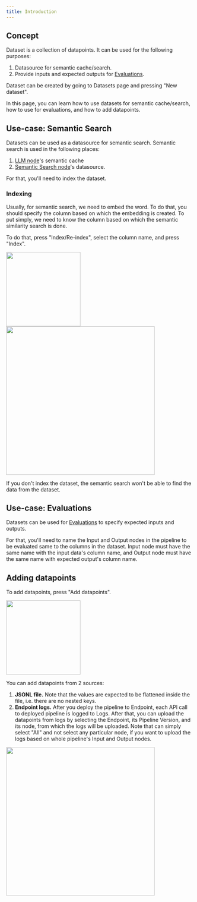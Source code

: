 ```yaml
---
title: Introduction
---
```


## Concept

Dataset is a collection of datapoints. It can be used for the following purposes:
1. Datasource for semantic cache/search.
2. Provide inputs and expected outputs for [Evaluations](/evaluations/introduction).

Dataset can be created by going to Datasets page and pressing "New dataset".

In this page, you can learn how to use datasets for semantic cache/search, how to use for evaluations, and how to add datapoints.

## Use-case: Semantic Search

Datasets can be used as a datasource for semantic search. Semantic search is used in the following places:
1. [LLM node](/nodes/LLM)'s semantic cache
2. [Semantic Search node](/nodes/semantic-search)'s datasource.

For that, you'll need to index the dataset.

### Indexing

Usually, for semantic search, we need to embed the word.
To do that, you should specify the column based on which the embedding is created.
To put simply, we need to know the column based on which the semantic similarity search is done.

To do that, press "Index/Re-index", select the column name, and press "Index".

<Frame caption="Index/re-index button in datasets page">
<img height="200" src="/images/datasets/index-reindex.png" />
</Frame>
<br />

<Frame caption="Dialog to select index column">
<img width="400" src="/images/datasets/index-column.png" />
</Frame>

If you don't index the dataset, the semantic search won't be able to find the data from the dataset.

## Use-case: Evaluations

Datasets can be used for [Evaluations](/evaluations/introduction) to specify expected inputs and outputs.

For that, you'll need to name the Input and Output nodes in the pipeline to be evaluated same to the columns in the dataset.
Input node must have the same name with the input data's column name, and Output node must have the same name with expected output's column name.

## Adding datapoints

To add datapoints, press "Add datapoints".

<Frame caption="Add datapoints button in datasets page">
<img height="200" src="/images/datasets/add-datapoints.png" />
</Frame>

You can add datapoints from 2 sources:
1. **JSONL file.**
Note that the values are expected to be flattened inside the file, i.e. there are no nested keys.
2. **Endpoint logs.**
After you deploy the pipeline to Endpoint, each API call to deployed pipeline is logged to Logs.
After that, you can upload the datapoints from logs by selecting the Endpoint, its Pipeline Version, and its node, from which the logs will be uploaded.
Note that can simply select "All" and not select any particular node, if you want to upload the logs based on whole pipeline's Input and Output nodes.

<Frame caption="Select endpoint name, pipeline version, and node id to upload datapoints from logs.">
<img width="400" src="/images/datasets/datapoints-from-logs.png" />
</Frame>

